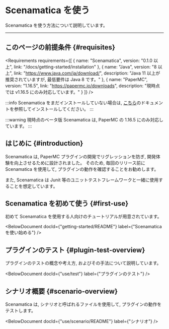 
# Scenamatica を使う

Scenamatica を使う方法について説明しています。

---

## このページの前提条件 {#requisites}

<Requirements requirements={[
  {
    name: "Scenamatica",
    version: "0.1.0 以上",
    link: "/docs/getting-started/installation"
  },
  {
    name: "Java",
    version: "8 以上",
    link: "https://www.java.com/ja/download/",
    description: "Java 11 以上が推奨されていますが, 最低要件は Java 8 です。"
  },
  {
    name: "PaperMC",
    version: "1.16.5",
    link: "https://papermc.io/downloads",
    description: "現時点では v1.16.5 にのみ対応しています。"
  }
]} />

:::info
Scenamatica をまだインストールしていない場合は, [こちら](/docs/getting-started/installation)のドキュメントを参照してインストールしてください。
:::

:::warning
現時点のベータ版 Scenamatica は,  PaperMC の 1.16.5 にのみ対応しています。
:::
  
## はじめに {#introduction}

Scenamatica は,  PaperMC プラグインの開発でリグレッションを防ぎ, 開発体験を向上させるために設計されました。
そのため, 毎回のリリース前に Scenamatica を使用して, プラグインの動作を確認することをお勧めします。

また,  Scenamatica は Junit 等のユニットテストフレームワークと一緒に使用することを想定しています。

## Scenamatica を初めて使う {#first-use}

初めて Scenamatica を使用する人向けのチュートリアルが用意されています。  

<BelowDocument docId={"getting-started/README"}
               label={"Scenamatica を使い始める"} />

## プラグインのテスト {#plugin-test-overview}

プラグインのテストの概念や考え方, およびその手法について説明しています。

<BelowDocument docId={"use/test"}
               label={"プラグインのテスト"} 
/>

## シナリオ概要 {#scenario-overview}

Scenamatica は, シナリオと呼ばれるファイルを使用して, プラグインの動作をテストします。

<BelowDocument docId={"use/scenario/README"}
               label={"シナリオ"} 
/>
